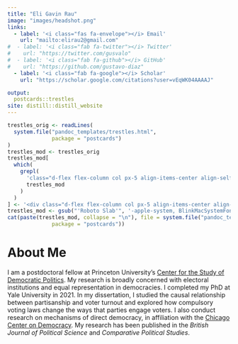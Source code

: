 ```yaml
---
title: "Eli Gavin Rau"
image: "images/headshot.png"
links:
  - label: '<i class="fas fa-envelope"></i> Email'
    url: "mailto:elirau2@gmail.com"
#  - label: '<i class="fab fa-twitter"></i> Twitter'
#    url: "https://twitter.com/gusvalo"
#  - label: '<i class="fab fa-github"></i> GitHub'
#    url: "https://github.com/gustavo-diaz"
  - label: '<i class="fab fa-google"></i> Scholar'
    url: "https://scholar.google.com/citations?user=vEqWK04AAAAJ"

output:
  postcards::trestles
site: distill::distill_website
---
```





```r
trestles_orig <- readLines(
  system.file("pandoc_templates/trestles.html",
              package = "postcards")
)
trestles_mod <- trestles_orig
trestles_mod[
  which(
    grepl(
      'class="d-flex flex-column col px-5 align-items-center align-self-center mh-100" style="overflow-y: scroll;"',
      trestles_mod
    )
  )
] <- '<div class="d-flex flex-column col px-5 align-items-center align-self-center mh-100" style="overflow-y: none;">'
trestles_mod <- gsub("'Roboto Slab'", '-apple-system, BlinkMacSystemFont, "Segoe UI", Roboto, Oxygen, Ubuntu, Cantarell, "Fira Sans", "Droid Sans", "Helvetica Neue", Arial, sans-serif', trestles_mod)
cat(paste(trestles_mod, collapse = "\n"), file = system.file("pandoc_templates/trestles.html",
              package = "postcards"))
```

# About Me

I am a postdoctoral fellow at Princeton University's [Center for the Study of Democratic Politics](csdp.princeton.edu). My research is broadly concerned with electoral institutions and equal representation in democracies. I completed my PhD at Yale University in 2021. In my dissertation, I studied the causal relationship between partisanship and voter turnout and explored how compulsory voting laws change the ways that parties engage voters. I also conduct research on mechanisms of direct democracy, in affiliation with the [Chicago Center on Democracy](https://democracy.uchicago.edu/). My research has been published in the *British Journal of Political Science* and *Comparative Political Studies*. 

